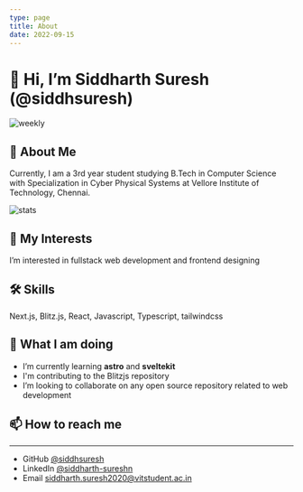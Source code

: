 ```yaml
---
type: page
title: About
date: 2022-09-15
---
```


# 👋 Hi, I’m Siddharth Suresh (@siddhsuresh)

![weekly](https://github-readme-streak-stats.herokuapp.com/?user=siddhsuresh&theme=blueberry)

## 🚀 About Me
Currently, I am a 3rd year student studying B.Tech in Computer Science with Specialization in Cyber Physical Systems at Vellore Institute of Technology, Chennai. 

![stats](https://github-readme-stats.vercel.app/api?username=siddhsuresh&theme=gotham&show_icons=true)

## 👀 My Interests
I’m interested in fullstack web development and frontend designing

## 🛠 Skills
Next.js, Blitz.js, React, Javascript, Typescript, tailwindcss

## 🌱 What I am doing
- I’m currently learning **astro** and **sveltekit**
- I'm contributing to the Blitzjs repository
- I’m looking to collaborate on any open source repository related to web development


## 📫 How to reach me
---

- GitHub [@siddhsuresh](https://github.com/siddhsuresh)
- LinkedIn [@siddharth-sureshn](https://instagram.com/yourname)
- Email siddharth.suresh2020@vitstudent.ac.in
